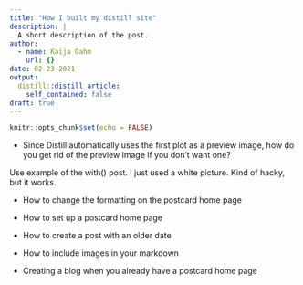 ```yaml
---
title: "How I built my distill site"
description: |
  A short description of the post.
author:
  - name: Kaija Gahm
    url: {}
date: 02-23-2021
output:
  distill::distill_article:
    self_contained: false
draft: true
---
```



```r
knitr::opts_chunk$set(echo = FALSE)
```

- Since Distill automatically uses the first plot as a preview image, how do you get rid of the preview image if you don't want one?

Use example of the with() post. I just used a white picture. Kind of hacky, but it works.

- How to change the formatting on the postcard home page

- How to set up a postcard home page

- How to create a post with an older date

- How to include images in your markdown

- Creating a blog when you already have a postcard home page

